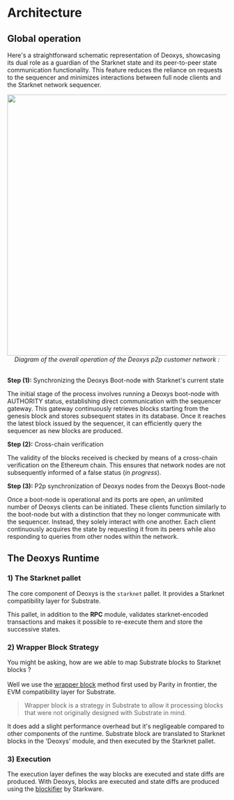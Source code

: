 
# Architecture
## Global operation

Here's a straightforward schematic representation of Deoxys, showcasing its dual role as a guardian of the Starknet state and its peer-to-peer state communication functionality. This feature reduces the reliance on requests to the sequencer and minimizes interactions between full node clients and the Starknet network sequencer.


<div align="center">
  <img src="../static/img/architecture.png" height="600px" width="600px" />
</div>
<div align="center">
  <em>Diagram of the overall operation of the Deoxys p2p customer network :</em>
</div>

<br />

**Step (1):**
Synchronizing the Deoxys Boot-node with Starknet's current state

The initial stage of the process involves running a Deoxys boot-node with AUTHORITY status, establishing direct communication with the sequencer gateway. This gateway continuously retrieves blocks starting from the genesis block and stores subsequent states in its database. Once it reaches the latest block issued by the sequencer, it can efficiently query the sequencer as new blocks are produced.

**Step (2):**
Cross-chain verification

The validity of the blocks received is checked by means of a cross-chain verification on the Ethereum chain. This ensures that network nodes are not subsequently informed of a false status (*in progress*). 

**Step (3):**
P2p synchronization of Deoxys nodes from the Deoxys Boot-node

Once a boot-node is operational and its ports are open, an unlimited number of Deoxys clients can be initiated. These clients function similarly to the boot-node but with a distinction that they no longer communicate with the sequencer. Instead, they solely interact with one another. Each client continuously acquires the state by requesting it from its peers while also responding to queries from other nodes within the network.


## The Deoxys Runtime
### 1) The Starknet pallet

The core component of Deoxys is the `starknet` pallet. It provides a Starknet compatibility layer for Substrate.

This pallet, in addition to the **RPC** module, validates starknet-encoded transactions and
makes it possible to re-execute them and store the successive states.

### 2) Wrapper Block Strategy

You might be asking, how are we able to map Substrate blocks to Starknet blocks ? <br></br>
Well we use the [wrapper block](https://corepaper.org/substrate/wrapper/) method
first used by Parity in frontier, the EVM compatibility layer for Substrate.

> Wrapper block is a strategy in Substrate to allow it processing blocks that were not originally designed with Substrate in mind.

It does add a slight performance overhead but it's negligeable compared to other components of the runtime.
Substrate block are translated to Starknet blocks in the 'Deoxys' module, and then executed by the Starknet pallet.


### 3) Execution

The execution layer defines the way blocks are executed and state diffs are produced.
With Deoxys, blocks are executed and state diffs are produced using the [blockifier](https://github.com/starkware-libs/blockifier) by Starkware.

